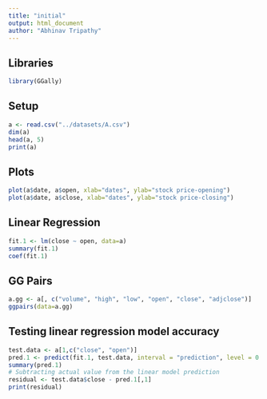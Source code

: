 ```yaml
---
title: "initial"
output: html_document
author: "Abhinav Tripathy"
---
```


## Libraries

```r
library(GGally)
```


## Setup
```r
a <- read.csv("../datasets/A.csv")
dim(a)
head(a, 5)
print(a)
```

## Plots


```r
plot(a$date, a$open, xlab="dates", ylab="stock price-opening")
plot(a$date, a$close, xlab="dates", ylab="stock price-closing")

```


## Linear Regression 

```r
fit.1 <- lm(close ~ open, data=a) 
summary(fit.1)
coef(fit.1)
```

## GG Pairs
```r

a.gg <- a[, c("volume", "high", "low", "open", "close", "adjclose")]
ggpairs(data=a.gg)
```

## Testing linear regression model accuracy
```r
test.data <- a[1,c("close", "open")]
pred.1 <- predict(fit.1, test.data, interval = "prediction", level = 0.95)
summary(pred.1)
# Subtracting actual value from the linear model prediction
residual <- test.data$close - pred.1[,1]
print(residual)
```







